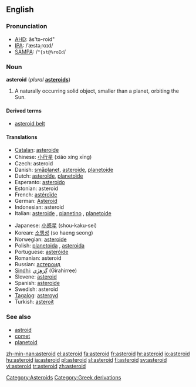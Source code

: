 {{see|Asteroid}}
==English==

===Pronunciation===
* [[w:AHD|AHD]]: ăs'tə-roid"
* [[w:IPA|IPA]]: /ˈæstəˌroɪd/
* [[w:SAMPA|SAMPA]]: /<tt>"{st@%roId</tt>/

===Noun===
{{wikipedia}}
'''asteroid''' (''plural'' '''[[asteroids]]''')

# {{astronomy}} A naturally occurring solid object, smaller than a planet, orbiting the Sun.

====Derived terms====
* [[asteroid belt]]

====Translations====
{{top}}
* [[Catalan]]: [[asteroide#Catalan|asteroide]]
* Chinese: [[小行星]] (xiǎo xíng xīng)
* Czech: asteroid
* Danish: [[småplanet]], [[asteroide#Danish|asteroide]], [[planetoide#Danish|planetoide]]
* Dutch: [[asteroïde]], [[planetoïde]]
* Esperanto: [[asteroido]]
* Estonian: asteroid
* French: [[astéroïde]] {{m}}
* German: [[Asteroid]] {{m}}
* Indonesian: asteroid
* Italian: [[asteroide#Italian|asteroide]] {{m}}, [[pianetino]] {{m}}, [[planetoide#Italian|planetoide]]
{{mid}}
* Japanese: [[小惑星]] (shou-kaku-sei)
* Korean: [[소행성]] (so haeng seong)
* Norwegian: [[asteroide#Norwegian|asteroide]]
* Polish: [[planetoida]] {{f}}, [[asteroida]] {{n}}
* Portuguese: [[asteróide]] {{m}}
* Romanian: asteroid {{m}}
* Russian: [[астероид]]
* [[Sindhi]]: [[گِرَھِڙِي]] (Girahirree) {{f}}
* Slovene: [[asteroid]] {{m}}
* Spanish: [[asteroide#Spanish|asteroide]] {{m}}
* Swedish: asteroid {{c}}
* [[Tagalog]]: [[asteroyd]]
* Turkish: [[asteroit]]
{{bottom}}

===See also===
* [[astroid]]
* [[comet]]
* [[planetoid]]

[[Category:Asteroids]]
[[Category:Greek derivations]]

[[zh-min-nan:asteroid]]
[[el:asteroid]]
[[fa:asteroid]]
[[fr:asteroid]]
[[hr:asteroid]]
[[io:asteroid]]
[[hu:asteroid]]
[[ja:asteroid]]
[[pl:asteroid]]
[[sl:asteroid]]
[[fi:asteroid]]
[[sv:asteroid]]
[[vi:asteroid]]
[[tr:asteroid]]
[[zh:asteroid]]